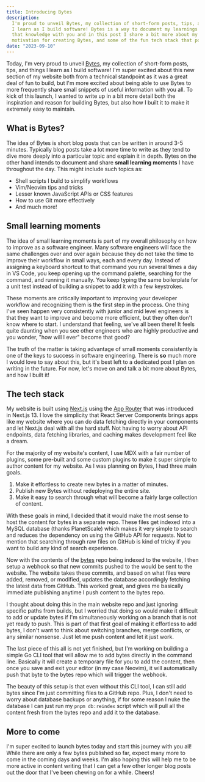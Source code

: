 ```yaml
---
title: Introducing Bytes
description:
  I'm proud to unveil Bytes, my collection of short-form posts, tips, and things
  I learn as I build software! Bytes is a way to document my learnings and share
  that knowledge with you and in this post I share a bit more about my
  motivation for creating Bytes, and some of the fun tech stack that powers it.
date: "2023-09-10"
---
```


Today, I'm very proud to unveil [Bytes](/bytes), my collection of short-form
posts, tips, and things I learn as I build software! I'm super excited about
this new section of my website both from a technical standpoint as it was a
great deal of fun to build, but I'm more excited about being able to use Bytes
to more frequently share small snippets of useful information with you all. To
kick of this launch, I wanted to write up in a bit more detail both the
inspiration and reason for building Bytes, but also how I built it to make it
extremely easy to maintain.

## What is Bytes?

The idea of Bytes is short blog posts that can be written in around 3-5 minutes.
Typically blog posts take a lot more time to write as they tend to dive more
deeply into a particular topic and explain it in depth. Bytes on the other hand
intends to document and share **small learning moments** I have throughout the
day. This might include such topics as:

- Shell scripts I build to simplify workflows
- Vim/Neovim tips and tricks
- Lesser known JavaScript APIs or CSS features
- How to use Git more effectively
- And much more!

## Small learning moments

The idea of small learning moments is part of my overall philosophy on how to
improve as a software engineer. Many software engineers will face the same
challenges over and over again because they do not take the time to improve
their workflow in small ways, each and every day. Instead of assigning a
keyboard shortcut to that command you run several times a day in VS Code, you
keep opening up the command palette, searching for the command, and running it
manually. You keep typing the same boilerplate for a unit test instead of
building a snippet to add it with a few keystrokes.

These moments are critically important to improving your developer workflow and
recognizing them is the first step in the process. One thing I've seen happen
very consistently with junior and mid level engineers is that they want to
improve and become more efficient, but they often don't know where to start. I
understand that feeling, we've all been there! It feels quite daunting when you
see other engineers who are highly productive and you wonder, "how will I ever"
become that good?

The truth of the matter is taking advantage of small moments consistently is one
of the keys to success in software engineering. There is **so** much more I
would love to say about this, but it's best left to a dedicated post I plan on
writing in the future. For now, let's move on and talk a bit more about Bytes,
and how I built it!

## The tech stack

My website is built using [Next.js](https://nextjs.org) using the
[App Router](https://nextjs.org/docs/app/building-your-application/routing) that
was introduced in Next.js 13. I love the simplicity that React Server Components
brings apps like my website where you can do data fetching directly in your
components and let Next.js deal with all the hard stuff. Not having to worry
about API endpoints, data fetching libraries, and caching makes development feel
like a dream.

For the majority of my website's content, I use MDX with a fair number of
plugins, some pre-built and some custom plugins to make it super simple to
author content for my website. As I was planning on Bytes, I had three main
goals.

1. Make it effortless to create new bytes in a matter of minutes.
1. Publish new Bytes without redeploying the entire site.
1. Make it easy to search through what will become a fairly large collection of
   content.

With these goals in mind, I decided that it would make the most sense to host
the content for bytes in a separate repo. These files get indexed into a MySQL
database (thanks PlanetScale) which makes it very simple to search and reduces
the dependency on using the GitHub API for requests. Not to mention that
searching through raw files on GitHub is kind of tricky if you want to build any
kind of search experience.

Now with the contents of the [bytes](https://github.com/mskelton/bytes) repo
being indexed to the website, I then setup a webhook so that new commits pushed
to the would be sent to the website. The website takes these commits, and based
on what files were added, removed, or modified, updates the database accordingly
fetching the latest data from GitHub. This worked great, and gives me basically
immediate publishing anytime I push content to the bytes repo.

I thought about doing this in the main website repo and just ignoring specific
paths from builds, but I worried that doing so would make it difficult to add or
update bytes if I'm simultaneously working on a branch that is not yet ready to
push. This is part of that first goal of making it effortless to add bytes, I
don't want to think about switching branches, merge conflicts, or any similar
nonsense. Just let me push content and let it just work.

The last piece of this all is not yet finished, but I'm working on building a
simple Go CLI tool that will allow me to add bytes directly in the command line.
Basically it will create a temporary file for you to add the content, then once
you save and exit your editor (in my case Neovim), it will automatically push
that byte to the bytes repo which will trigger the webhook.

The beauty of this setup is that even without this CLI tool, I can still add
bytes since I'm just committing files to a GitHub repo. Plus, I don't need to
worry about database backups or anything, if for some reason I nuke the database
I can just run my `pnpm db:reindex` script which will pull all the content fresh
from the bytes repo and add it to the database.

## More to come

I'm super excited to launch bytes today and start this journey with you all!
While there are only a few bytes published so far, expect many more to come in
the coming days and weeks. I'm also hoping this will help me to be more active
in content writing that I can get a few other longer blog posts out the door
that I've been chewing on for a while. Cheers!
